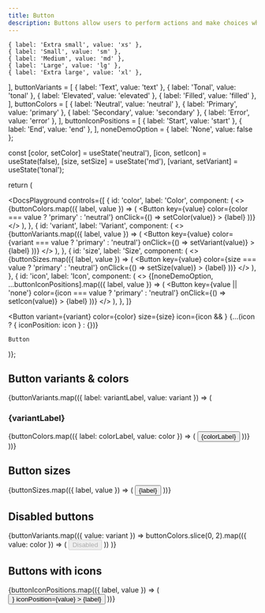 ```yaml
---
title: Button
description: Buttons allow users to perform actions and make choices when pressed. They are usually found in places like dialogs, forms and more.
---
```




    { label: 'Extra small', value: 'xs' },
    { label: 'Small', value: 'sm' },
    { label: 'Medium', value: 'md' },
    { label: 'Large', value: 'lg' },
    { label: 'Extra large', value: 'xl' },
  ],
  buttonVariants = [
    { label: 'Text', value: 'text' },
    { label: 'Tonal', value: 'tonal' },
    { label: 'Elevated', value: 'elevated' },
    { label: 'Filled', value: 'filled' },
  ],
  buttonColors = [
    { label: 'Neutral', value: 'neutral' },
    { label: 'Primary', value: 'primary' },
    { label: 'Secondary', value: 'secondary' },
    { label: 'Error', value: 'error' },
  ],
  buttonIconPositions = [
    { label: 'Start', value: 'start' },
    { label: 'End', value: 'end' },
  ],
  noneDemoOption = { label: 'None', value: false };

const [color, setColor] = useState('neutral'),
    [icon, setIcon] = useState(false),
    [size, setSize] = useState('md'),
    [variant, setVariant] = useState('tonal');

return (

<DocsPlayground
  controls={[
    {
      id: 'color',
      label: 'Color',
      component: (
        <>
          {buttonColors.map(({ label, value }) => (
            <Button
              key={value}
              color={color === value ? 'primary' : 'neutral'}
              onClick={() => setColor(value)}
            >
              {label}
            </Button>
          ))}
        </>
      ),
    },
    {
      id: 'variant',
      label: 'Variant',
      component: (
        <>
          {buttonVariants.map(({ label, value }) => (
            <Button
              key={value}
              color={variant === value ? 'primary' : 'neutral'}
              onClick={() => setVariant(value)}
            >
              {label}
            </Button>
          ))}
        </>
      ),
    },
    {
      id: 'size',
      label: 'Size',
      component: (
        <>
          {buttonSizes.map(({ label, value }) => (
            <Button
              key={value}
              color={size === value ? 'primary' : 'neutral'}
              onClick={() => setSize(value)}
            >
              {label}
            </Button>
          ))}
        </>
      ),
    },
    {
      id: 'icon',
      label: 'Icon',
      component: (
        <>
          {[noneDemoOption, ...buttonIconPositions].map(({ label, value }) => (
            <Button
              key={value || 'none'}
              color={icon === value ? 'primary' : 'neutral'}
              onClick={() => setIcon(value)}
            >
              {label}
            </Button>
          ))}
        </>
      ),
    },
  ]}
>
  <Button
    variant={variant}
    color={color}
    size={size}
    icon={icon && <AddIcon />}
    {...(icon ? { iconPosition: icon } : {})}
  >
    Button
  </Button>
</DocsPlayground>

)};

<ButtonPlayground />

## Button variants & colors

{buttonVariants.map(({ label: variantLabel, value: variant }) => (

<Fragment key={variant}>
  <h3>{variantLabel}</h3>
  <DemoComponents>
    {buttonColors.map(({ label: colorLabel, value: color }) => (
      <Button
        key={`${variant}-${color}`}
        id={`demo-btn-${variant}-${color}`}
        variant={variant}
        color={color}
      >
        {colorLabel}
      </Button>
    ))}
  </DemoComponents>
</Fragment>
))}

## Button sizes

<DemoComponents>
  {buttonSizes.map(({ label, value }) => (
    <Button key={value} size={value} id={`demo-btn-${value}`}>
      {label}
    </Button>
  ))}
</DemoComponents>

## Disabled buttons

<DemoComponents>
  {buttonVariants.map(({ value: variant }) =>
    buttonColors.slice(0, 2).map(({ value: color }) => (
      <Button
        key={`${variant}-${color}`}
        id={`demo-btn-${variant}-${color}-disabled`}
        variant={variant}
        color={color}
        disabled
      >
        Disabled
      </Button>
    ))
  )}
</DemoComponents>

## Buttons with icons

<DemoComponents>
  {buttonIconPositions.map(({ label, value }) => (
    <Button
      key={value}
      id={`demo-btn-icon-${value}`}
      icon={<AddIcon />}
      iconPosition={value}
    >
      {label}
    </Button>
  ))}
</DemoComponents>
